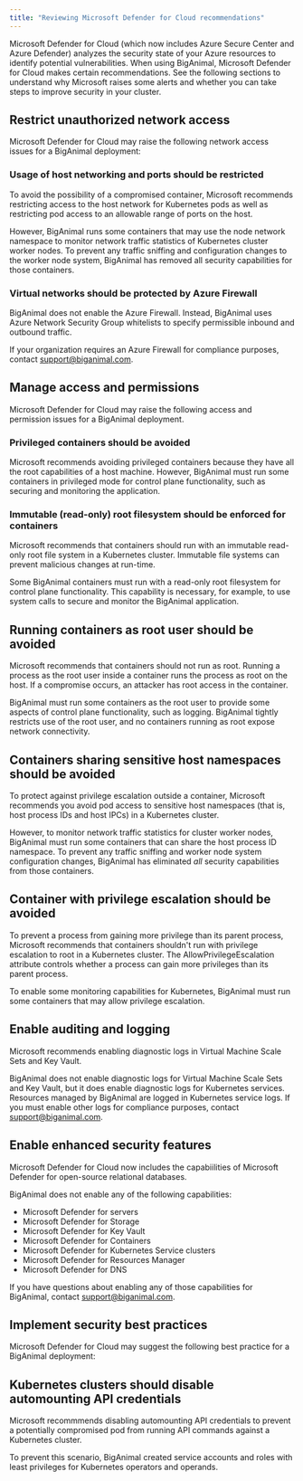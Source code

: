 ```yaml
---
title: "Reviewing Microsoft Defender for Cloud recommendations"
---
```


Microsoft Defender for Cloud (which now includes Azure Secure Center and Azure Defender) analyzes the security state of your Azure resources to identify potential vulnerabilities. When using BigAnimal, Microsoft Defender for Cloud makes certain recommendations. See the following sections to understand why Microsoft raises some alerts and whether you can take steps to improve security in your cluster.

## Restrict unauthorized network access

Microsoft Defender for Cloud may raise the following network access issues for a BigAnimal deployment:

### Usage of host networking and ports should be restricted

To avoid the possibility of a compromised container, Microsoft recommends restricting access to the host network for Kubernetes pods as well as restricting pod access to an allowable range of ports on the host. 

However, BigAnimal runs some containers that may use the node network namespace to monitor network traffic statistics of Kubernetes cluster worker nodes. To prevent any traffic sniffing and configuration changes to the worker node system, BigAnimal has removed all security capabilities for those containers. 

### Virtual networks should be protected by Azure Firewall

BigAnimal does not enable the Azure Firewall. Instead, BigAnimal uses Azure Network Security Group whitelists to specify permissible inbound and outbound traffic.

If your organization requires an Azure Firewall for compliance purposes, contact [support@biganimal.com](mailto:support@biganimal.com).

## Manage access and permissions

Microsoft Defender for Cloud may raise the following access and permission issues for a BigAnimal deployment. 

### Privileged containers should be avoided

Microsoft recommends avoiding privileged containers because they have all the root capabilities of a host machine. However, BigAnimal must run some containers in privileged mode for control plane functionality, such as securing and monitoring the application.

### Immutable (read-only) root filesystem should be enforced for containers

Microsoft recommends that containers should run with an immutable read-only root file system in a Kubernetes cluster. Immutable file systems can prevent malicious changes at run-time. 

Some BigAnimal containers must run with a read-only root filesystem for control plane functionality. This capability is necessary, for example, to use system calls to secure and monitor the BigAnimal application.

## Running containers as root user should be avoided

Microsoft recommends that containers should not run as root. Running a process as the root user inside a container runs the process as root on the host. If a compromise occurs, an attacker has root access in the container.

BigAnimal must run some containers as the root user to provide some aspects of control plane functionality, such as logging. BigAnimal tightly restricts use of the root user, and no containers running as root expose network connectivity.

## Containers sharing sensitive host namespaces should be avoided

To protect against privilege escalation outside a container, Microsoft recommends you avoid pod access to sensitive host namespaces (that is, host process IDs and host IPCs) in a Kubernetes cluster.

However, to monitor network traffic statistics for cluster worker nodes, BigAnimal must run some containers that can share the host process ID namespace. To prevent any traffic sniffing and worker node system configuration changes, BigAnimal has eliminated *all* security capabilities from those containers.

## Container with privilege escalation should be avoided

To prevent a process from gaining more privilege than its parent process, Microsoft recommends that containers shouldn't run with privilege escalation to root in a Kubernetes cluster. The AllowPrivilegeEscalation attribute controls whether a process can gain more privileges than its parent process.

To enable some monitoring capabilities for Kubernetes, BigAnimal must run some containers that may allow privilege escalation. 

## Enable auditing and logging

Microsoft recommends enabling diagnostic logs in Virtual Machine Scale Sets and Key Vault. 

BigAnimal does not enable diagnostic logs for Virtual Machine Scale Sets and Key Vault, but it does enable diagnostic logs for Kubernetes services. Resources managed by BigAnimal are logged in Kubernetes service logs. If you must enable other logs for compliance purposes, contact [support@biganimal.com](mailto:support@biganimal.com).

## Enable enhanced security features

Microsoft Defender for Cloud now includes the capabiilities of Microsoft Defender for open-source relational databases. 

BigAnimal does not enable any of the following capabilities:
- Microsoft Defender for servers
- Microsoft Defender for Storage
- Microsoft Defender for Key Vault
- Microsoft Defender for Containers
- Microsoft Defender for Kubernetes Service clusters
- Microsoft Defender for Resources Manager
- Microsoft Defender for DNS 

If you have questions about enabling any of those capabilities for BigAnimal, contact [support@biganimal.com](mailto:support@biganimal.com).

## Implement security best practices

Microsoft Defender for Cloud may suggest the following best practice for a BigAnimal deployment:

## Kubernetes clusters should disable automounting API credentials

Microsoft recommmends disabling automounting API credentials to prevent a potentially compromised pod from running API commands against a Kubernetes cluster. 

To prevent this scenario, BigAnimal created service accounts and roles with least privileges for Kubernetes operators and operands.


